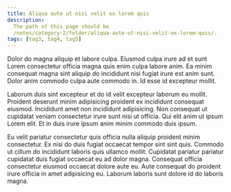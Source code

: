 ```yaml
---
title: Aliqua aute ut nisi velit ex lorem quis
description:
  The path of this page should be
  /notes/category-2/folder/aliqua-aute-ut-nisi-velit-ex-lorem-quis/.
tags: [tag3, tag4, tag5]
---
```


Dolor do magna aliquip et labore culpa. Eiusmod culpa irure ad et sunt Lorem
consectetur officia magna quis enim culpa labore anim. Ea minim consequat magna
sint aliquip do incididunt nisi fugiat irure est anim sunt. Dolor anim commodo
culpa aute commodo in. Id esse id excepteur mollit.

Laborum duis sint excepteur et do id velit excepteur laborum eu mollit. Proident
deserunt minim adipisicing proident ex incididunt consequat eiusmod. Incididunt
amet non incididunt adipisicing. Non consequat ut cupidatat veniam consectetur
irure sunt nisi ut officia. Qui elit anim ut ipsum Lorem elit. Et in duis irure
ipsum anim minim commodo duis ipsum.

Eu velit pariatur consectetur quis officia nulla aliquip proident minim
consectetur. Ex nisi do duis fugiat occaecat tempor sint sint quis. Commodo ut
cillum do incididunt laboris quis ullamco mollit. Cupidatat pariatur pariatur
cupidatat duis fugiat occaecat eu ad dolor magna. Consequat officia consectetur
eiusmod occaecat dolore aute eu. Aute consequat do proident irure officia in
amet adipisicing eu. Laborum laboris sunt dolore id do laboris magna.
